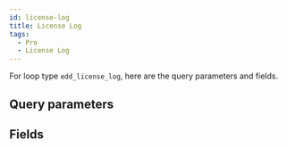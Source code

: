 ```yaml
---
id: license-log
title: License Log
tags:
  - Pro
  - License Log
---
```


For loop type `edd_license_log`, here are the query parameters and fields.

## Query parameters

<QueryArgsList args={json.query_args} />

## Fields

<FieldsList fields={json.fields} />
